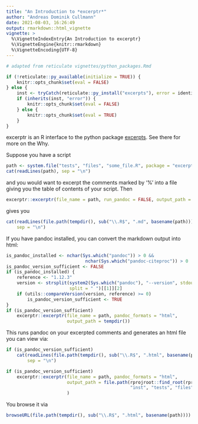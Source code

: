 ```yaml
---
title: "An Introduction to *excerptr*"
author: "Andreas Dominik Cullmann"
date: 2021-08-03, 16:26:49
output: rmarkdown::html_vignette
vignette: >
  %\VignetteIndexEntry{An Introduction to excerptr}
  %\VignetteEngine{knitr::rmarkdown}
  %\VignetteEncoding{UTF-8}
---
```

```r
# adapted from reticulate vignettes/python_packages.Rmd

if (!reticulate::py_available(initialize = TRUE)) {
    knitr::opts_chunk$set(eval = FALSE)
} else {
    inst <- tryCatch(reticulate::py_install("excerpts"), error = identity)
    if (inherits(inst, "error")) {
        knitr::opts_chunk$set(eval = FALSE)
    } else {
        knitr::opts_chunk$set(eval = TRUE)
    }
}
```


excerptr is an R interface to the python package [excerpts](https://pypi.org/project/excerpts/).
See there for more on the Why.

Suppose you have a script

```r
path <- system.file("tests", "files", "some_file.R", package = "excerptr")
cat(readLines(path), sep = "\n")
```
and you would want to excerpt the comments marked by '%' into a file giving you the table of contents of your script.
Then 
```r
excerptr::excerptr(file_name = path, run_pandoc = FALSE, output_path = tempdir())
```
gives you

```r
cat(readLines(file.path(tempdir(), sub("\\.R$", ".md", basename(path)))), 
    sep = "\n")
```

If you have pandoc installed, you can convert the markdown output into html:

```r
is_pandoc_installed <- nchar(Sys.which("pandoc")) > 0 &&
                              nchar(Sys.which("pandoc-citeproc")) > 0
is_pandoc_version_sufficient <- FALSE
if (is_pandoc_installed) {
    reference <- "1.12.3"
    version <- strsplit(system2(Sys.which("pandoc"), "--version", stdout = TRUE), 
                        split = " ")[[1]][2]
    if (utils::compareVersion(version, reference) >= 0)
        is_pandoc_version_sufficient <- TRUE
}
if (is_pandoc_version_sufficient) 
    excerptr::excerptr(file_name = path, pandoc_formats = "html", 
                       output_path = tempdir())
```
This runs pandoc on your excerpted comments and generates an html file you can view via:
```r
if (is_pandoc_version_sufficient) 
    cat(readLines(file.path(tempdir(), sub("\\.R$", ".html", basename(path)))), 
        sep = "\n")
```
```r
if (is_pandoc_version_sufficient) 
    excerptr::excerptr(file_name = path, pandoc_formats = "html", 
                       output_path = file.path(rprojroot::find_root(rprojroot::is_r_package), 
                                               "inst", "tests", "files")
                       )
```
You browse it via
```r
browseURL(file.path(tempdir(), sub("\\.R$", ".html", basename(path))))

```


